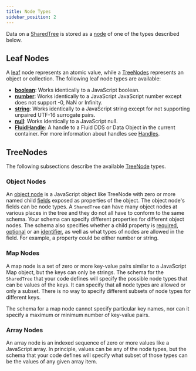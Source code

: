 ```yaml
---
title: Node Types
sidebar_position: 2
---
```


Data on a [SharedTree](./index.mdx) is stored as a [node](./nodes.mdx) of one of the types described below.

## Leaf Nodes

A [leaf](https://fluidframework.com/docs/api/fluid-framework/nodekind-enum#leaf-enummember) node represents an atomic value, while a [TreeNodes](https://fluidframework.com/docs/api/fluid-framework/treenode-class) represents an object or collection.
The following leaf node types are available:

-   [**boolean**](https://fluidframework.com/docs/api/fluid-framework/schemafactory-class#boolean-property): Works identically to a JavaScript boolean.
-   [**number**](https://fluidframework.com/docs/api/fluid-framework/schemafactory-class#number-property): Works identically to a JavaScript JavaScript number except does not support -0, NaN or Infinity.
-   [**string**](https://fluidframework.com/docs/api/fluid-framework/schemafactory-class#string-property): Works identically to a JavaScript string except for not supporting unpaired UTF-16 surrogate pairs.
-   [**null**](https://fluidframework.com/docs/api/fluid-framework/schemafactory-class#null-property): Works identically to a JavaScript null.
-   [**FluidHandle**](https://fluidframework.com/docs/api/fluid-framework/schemafactory-class#handle-property): A handle to a Fluid DDS or Data Object in the current container. For more information about handles see [Handles](../../concepts/handles.mdx).

## TreeNodes

The following subsections describe the available [TreeNode](https://fluidframework.com/docs/api/fluid-framework/treenode-class) types.

### Object Nodes

An [object node](https://fluidframework.com/docs/api/fluid-framework/treeobjectnode-typealias) is a JavaScript object like TreeNode with zero or more named child [fields](https://fluidframework.com/docs/api/fluid-framework/fieldschema-class) exposed as properties of the object.
The object node's fields can be node types.
A `SharedTree` can have many object nodes at various places in the tree and they do not all have to conform to the same schema.
Your schema can specify different properties for different object nodes.
The schema also specifies whether a child property is
[required](https://fluidframework.com/docs/api/fluid-framework/schemafactory-class#required-property),
[optional](https://fluidframework.com/docs/api/fluid-framework/schemafactory-class#optional-property)
or an [identifier](https://fluidframework.com/docs/api/fluid-framework/schemafactory-class#identifier-property),
as well as what types of nodes are allowed in the field.
For example, a property could be either number or string.

### Map Nodes

A map node is a set of zero or more key-value pairs similar to a JavaScript Map object, but the keys can only be strings.
The schema for the `SharedTree` that your code defines will specify the possible node types that can be values of the keys.
It can specify that all node types are allowed or only a subset. There is no way to specify different subsets of node types for different keys.

The schema for a map node cannot specify particular key names, nor can it specify a maximum or minimum number of key-value pairs.

### Array Nodes

An array node is an indexed sequence of zero or more values like a JavaScript array.
In principle, values can be any of the node types, but the schema that your code defines will specify what subset of those types can be the values of any given array item.
